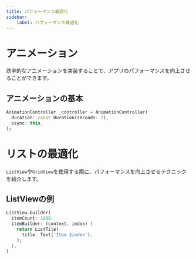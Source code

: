 ```yaml
---
title: パフォーマンス最適化
sidebar:
    label: パフォーマンス最適化
---
```


# アニメーション

効率的なアニメーションを実装することで、アプリのパフォーマンスを向上させることができます。

## アニメーションの基本

```dart
AnimationController _controller = AnimationController(
  duration: const Duration(seconds: 2),
  vsync: this,
);
```

# リストの最適化

`ListView`や`GridView`を使用する際に、パフォーマンスを向上させるテクニックを紹介します。

## ListViewの例

```dart
ListView.builder(
  itemCount: 1000,
  itemBuilder: (context, index) {
    return ListTile(
      title: Text('Item $index'),
    );
  },
)
```
